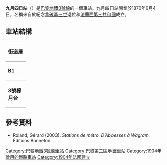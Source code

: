 {{expand|time=2016-02-25T06:13:50+00:00}}
{{no footnotes|time=2016-02-25T06:13:50+00:00}}
{{Infobox station
| name                = Quatre-Septembre
| symbol_location     = paris
| symbol              = m
| symbol2             = 
| type                = [[巴黎地鐵|巴黎地鐵]]車站
| image               = [[File:Metro_de_Paris_-_Ligne_3_-_Quatre-Septembre_01.jpg|275px]]
| alt                 = 
| caption             = 
| other_name          = 
| address             = 20, rue du Quatre-Septembre<br />[[巴黎二區|巴黎二區]]
| borough             = [[法蘭西島|法蘭西島]]
| country             = 法國
| iso_region          = FR_scale:2000
| coordinates_display = title
| coordinates_format  = dms
| latd  = 48.869574| latm  = | lats  = | latNS  = 
| longd = 2.336633| longm = | longs = | longEW = 
| coordinates         = 
| owned               = [[RATP|RATP]]
| operator            = [[RATP|RATP]]
| line                = 
| disabled            = 
| zone                = 1
| opened              = {{Start-date|1904年10月19日}}
| closed              = <!-- {{End date|YYYY|MM|DD|df=y}} -->
| services            = 
{{s-rail|title=PM}}
{{s-line|system=PM|line=3|previous=Opéra|next=Bourse}}
| map_type            = France Paris
}}
'''九月四日站'''（{{lang-fr|Quatre-Septembre}}）是[[巴黎地鐵3號線|巴黎地鐵3號線]]的一個車站。九月四日站開業於1870年9月4日，名稱來自於紀念[[拿破崙三世|拿破崙三世]]退位和[[法蘭西第三共和國|法蘭西第三共和國]]成立。
== 車站結構 ==
{| border=0 cellspacing=0 cellpadding=3
|style="border-bottom:solid 1px gray;border-top:solid 1px gray;" width=50 valign=top|'''街道層'''
|-
|style="border-bottom:solid 1px gray;border-top:solid 1px gray;" width=50 valign=top|'''B1'''
|style="border-top:solid 1px gray;border-bottom:solid 1px gray;" width=100 valign=top|夾層
|-
|style="border-bottom:solid 1px gray;" width=50 rowspan=10 valign=top|'''3號線月台'''
|style="border-top:solid 1px gray;border-right:solid 2px black;border-left:solid 2px black;border-bottom:solid 2px black;" colspan=2|<div style="text-align: center;"><small>[[側式月台|側式月台]]，右側開門</small></div>
|-
|style="border-bottom:solid 1px gray;" width=100|西行
|style="border-bottom:solid 1px gray;" width=390|{{arrow|L}} [[File:Metro-M.svg|16x16px]][[File:Paris_Metro_3.svg|16x16px]]往[[勒瓦盧瓦橋-培根站|勒瓦盧瓦橋-培根]]<small>（[[歌劇院站_(巴黎地鐵)|歌劇院]]）</small>
|-
|東行
|{{arrow|R}} [[File:Metro-M.svg|16x16px]][[File:Paris_Metro_3.svg|16x16px]]往[[加列尼站|加列尼]]<small>（[[證券交易所站|證券交易所]]）</small>
|-
|style="border-top:solid 2px black;border-right:solid 2px black;border-left:solid 2px black;border-bottom:solid 1px gray;" colspan=2|<div style="text-align: center;"><small>[[側式月台|側式月台]]，右側開門</small></div>
|}
{{commons category|Quatre-Septembre (Paris Metro)}}

==參考資料==
*Roland, Gérard (2003). ''Stations de métro. D’Abbesses à Wagram.'' Éditions Bonneton.

{{巴黎地鐵3號線}}

{{DEFAULTSORT:Quatre-Septembre}}
[[Category:巴黎地鐵3號線車站|Category:巴黎地鐵3號線車站]]
[[Category:巴黎第二區地鐵車站|Category:巴黎第二區地鐵車站]]
[[Category:1904年啟用的鐵路車站|Category:1904年啟用的鐵路車站]]
[[Category:1904年法國建立|Category:1904年法國建立]]